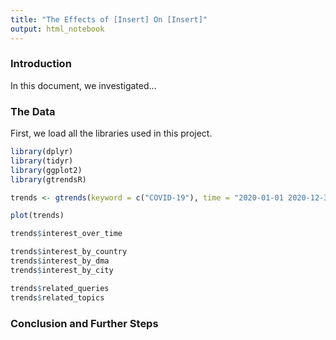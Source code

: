 ```yaml
---
title: "The Effects of [Insert] On [Insert]"
output: html_notebook
---
```

### Introduction

In this document, we investigated...

### The Data

First, we load all the libraries used in this project.
```r
library(dplyr)
library(tidyr)
library(ggplot2)
library(gtrendsR)
```

```r
trends <- gtrends(keyword = c("COVID-19"), time = "2020-01-01 2020-12-31")
```

```r
plot(trends)
```

```r
trends$interest_over_time

trends$interest_by_country
trends$interest_by_dma
trends$interest_by_city

trends$related_queries
trends$related_topics
```


### Conclusion and Further Steps
